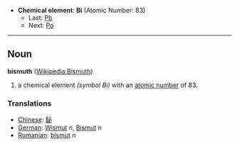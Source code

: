 *'''Chemical element''': '''Bi''' (Atomic Number: 83)
**Last: [[Lead|Pb]]
**Next: [[Polonium|Po]]
----
== Noun ==
'''bismuth''' ([[en:Bisumth|Wikipedia:Bismuth]])

# a chemical element ''(symbol Bi)'' with an [[atomic number]] of 83.

===Translations===
*[[Chinese]]: [[鉍]]
*[[German]]: [[Wismut]] ''n'', [[Bismut]] ''n''
*[[Romanian]]: [[bismut]] ''n''